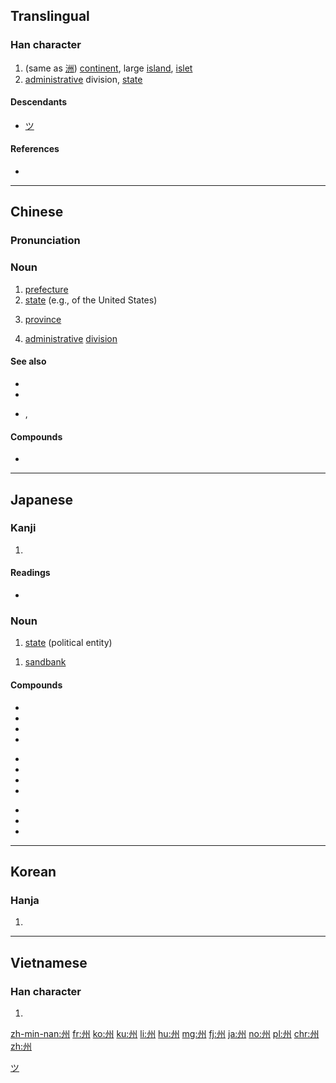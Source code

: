 {{also|川|洲}}
==Translingual==

===Han character===
{{Han char|rn=47|rad=巛|as=03|sn=6|four=32000|canj=ILIL}}

# (same as [[洲]]) [[continent]], large [[island]], [[islet]]
# [[administrative]] division, [[state]]

====Descendants====
* [[ツ]]

====References====
* {{Han ref|kx=0324.010|dkj=08678|dj=0624.090|hdz=10046.030|uh=5DDE|ud=24030|bh=A67B|bd=42619}}

----

==Chinese==
{{zh-forms}}

===Pronunciation===
{{zh-pron
|m=zhōu
|c=zau1
|h=pfs=chû
|mn=chiu
|mc=y
|oc=y
|cat=n}}

===Noun===
{{zh-noun}}

# [[prefecture]]
# [[state]] (e.g., of the United States)
# {{context|archaic|lang=cmn}} [[province]]
# {{context|archaic|lang=cmn}} [[administrative]] [[division]]

====See also====
* {{l|zh|省份|tr=shěngfèn}}
* {{l|zh|省|tr=shěng}}
* {{l|zh|縣}}, {{l|zh|县|tr=xiàn||Japanese prefecture}}

====Compounds====
* {{zh-l|潮州|tr=Cháozhōu}}

----

==Japanese==

===Kanji===
{{ja-kanji|grade=3|rs=巛03}}

# {{defn|lang=ja|sort=巛03}}

====Readings====
* {{ja-readings|goon=[[す]] (su)|kanon=[[しゅう]] (shū)|kun=[[す]] (su), [[しま]] (shima)}}

===Noun===
{{ja-noun|しゅう}}

# [[state]] (political entity)

{{ja-noun|す}}

# [[sandbank]]

====Compounds====
{{top3}}
* {{l|ja|sc=Jpan|自治州|tr=じちしゅう, jichishū}}
* {{l|ja|sc=Jpan|道州制|tr=どうしゅうせい, dōshūsei}}
* {{l|ja|sc=Jpan|九州|tr=きゅうしゅう, kyūshū}}
* {{l|ja|sc=Jpan|本州|tr=ほんしゅう, honshū}}
{{mid3}}
* {{l|ja|sc=Jpan|欧州|tr=おうしゅう, ōshū}}
* {{l|ja|sc=Jpan|豪州|tr=ごうしゅう, gōshū}}
* {{l|ja|sc=Jpan|備州|tr=びしゅう, bishū}}
* {{l|ja|sc=Jpan|満州|tr=まんしゅう, manshū}}
{{mid3}}
* {{l|ja|sc=Jpan|長州|tr=ちょうしゅう, chōshū}}
* {{l|ja|sc=Jpan|奥州|tr=おうしゅう, ōshū}}
* {{l|ja|sc=Jpan|座州|tr=ざす, zasu}}
{{bottom}}

[[Category:Han characters from which katakana were derived|ツ]]

----

==Korean==

===Hanja===
{{ko-hanja|hangeul=[[주]]|rv=ju|mr=chu|y=cwu}}

# {{defn|lang=ko|sort=巛03}}

----

==Vietnamese==

===Han character===
{{vi-hantu|[[châu]], [[chu]]|rs=巛03}}

# {{defn|lang=vi|sort=巛03}}

[[zh-min-nan:州]]
[[fr:州]]
[[ko:州]]
[[ku:州]]
[[li:州]]
[[hu:州]]
[[mg:州]]
[[fj:州]]
[[ja:州]]
[[no:州]]
[[pl:州]]
[[chr:州]]
[[zh:州]]